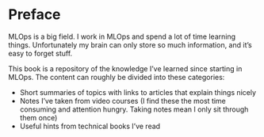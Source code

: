 # Preface {.unnumbered}

MLOps is a big field. I work in MLOps and spend a lot of time learning things. Unfortunately my brain can only store so much information, and it's easy to forget stuff. 

This book is a repository of the knowledge I've learned since starting in MLOps. The content can roughly be divided into these categories:

* Short summaries of topics with links to articles that explain things nicely
* Notes I've taken from video courses (I find these the most time consuming and attention hungry. Taking notes mean I only sit through them once)
* Useful hints from technical books I've read